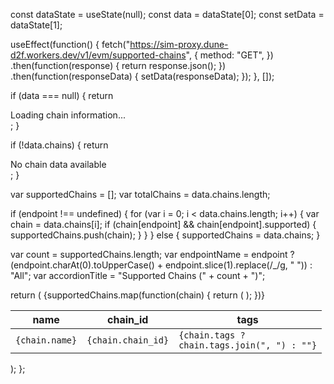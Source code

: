   const dataState = useState(null);
  const data = dataState[0];
  const setData = dataState[1];

  useEffect(function() {
    fetch("https://sim-proxy.dune-d2f.workers.dev/v1/evm/supported-chains", {
      method: "GET",
    })
      .then(function(response) {
        return response.json();
      })
      .then(function(responseData) {
        setData(responseData);
      });
  }, []);

  if (data === null) {
    return <div>Loading chain information...</div>;
  }

  if (!data.chains) {
    return <div>No chain data available</div>;
  }

  var supportedChains = [];
  var totalChains = data.chains.length;

  if (endpoint !== undefined) {
    for (var i = 0; i < data.chains.length; i++) {
      var chain = data.chains[i];
      if (chain[endpoint] && chain[endpoint].supported) {
        supportedChains.push(chain);
      }
    }
  } else {
    supportedChains = data.chains;
  }

  var count = supportedChains.length;
  var endpointName = endpoint ? (endpoint.charAt(0).toUpperCase() + endpoint.slice(1).replace(/_/g, " ")) : "All";
  var accordionTitle = "Supported Chains (" + count + ")";

  return (
    <Accordion title={accordionTitle}>
      <table>
        <thead>
          <tr>
            <th>name</th>
            <th>chain_id</th>
            <th>tags</th>
          </tr>
        </thead>
        <tbody>
          {supportedChains.map(function(chain) {
            return (
              <tr key={chain.name}>
                <td><code>{chain.name}</code></td>
                <td><code>{chain.chain_id}</code></td>
                <td><code>{chain.tags ? chain.tags.join(", ") : ""}</code></td>
              </tr>
            );
          })}
        </tbody>
      </table>
    </Accordion>
  );
};
